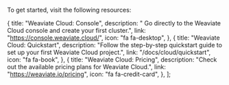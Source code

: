 To get started, visit the following resources:


  {
    title: "Weaviate Cloud: Console",
    description: " Go directly to the Weaviate Cloud console and create your first cluster.",
    link: "https://console.weaviate.cloud/",
    icon: "fa fa-desktop",
  },
  {
    title: "Weaviate Cloud: Quickstart",
    description:
      "Follow the step-by-step quickstart guide to set up your first Weaviate Cloud project.",
    link: "/docs/cloud/quickstart",
    icon: "fa fa-book",
  },
  {
    title: "Weaviate Cloud: Pricing",
    description: "Check out the available pricing plans for Weaviate Cloud.",
    link: "https://weaviate.io/pricing",
    icon: "fa fa-credit-card",
  },
];

<CardsSection items={nextStepsData} />
<br />
